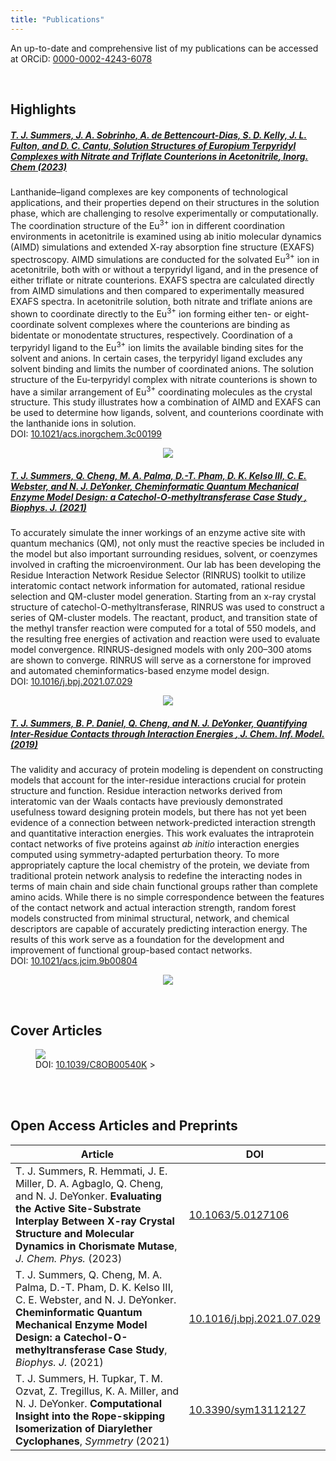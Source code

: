 ```yaml
---
title: "Publications"
---
```


An up-to-date and comprehensive list of my publications can be accessed at <i class="fa-brands fa-orcid"></i>ORCiD: <a href="https://orcid.org/0000-0002-4243-6078">0000-0002-4243-6078</a>  

<br>

## Highlights

<div role="tablist" aria-multiselectable="true">

<div class="panel panel-default">
<div class="panel-heading" role="tab" id="pub1">
<h5 class="panel-title">
<a class="collapsed" data-toggle="collapse" data-parent="#faq" href="#abstract1" aria-expanded="false" aria-controls="abstract1">
T. J. Summers, J. A. Sobrinho, A. de Bettencourt-Dias, S. D. Kelly, J. L. Fulton, and D. C. Cantu, <b> Solution Structures of Europium Terpyridyl Complexes with Nitrate and Triflate Counterions in Acetonitrile</b>, <i>Inorg. Chem</i> (2023) 
<span class="caret"></span>
</a>
</h5>
</div>
<div id="abstract1" class="panel-collapse collapse in" role="tabpanel" aria-labelledby="pub1">
<div class="panel-body">
Lanthanide–ligand complexes are key components of technological applications, and their properties depend on their structures in the solution phase, which are challenging to resolve experimentally or computationally. The coordination structure of the Eu<sup>3+</sup> ion in different coordination environments in acetonitrile is examined using ab initio molecular dynamics (AIMD) simulations and extended X-ray absorption fine structure (EXAFS) spectroscopy. AIMD simulations are conducted for the solvated Eu<sup>3+</sup> ion in acetonitrile, both with or without a terpyridyl ligand, and in the presence of either triflate or nitrate counterions. EXAFS spectra are calculated directly from AIMD simulations and then compared to experimentally measured EXAFS spectra. In acetonitrile solution, both nitrate and triflate anions are shown to coordinate directly to the Eu<sup>3+</sup> ion forming either ten- or eight-coordinate solvent complexes where the counterions are binding as bidentate or monodentate structures, respectively. Coordination of a terpyridyl ligand to the Eu<sup>3+</sup> ion limits the available binding sites for the solvent and anions. In certain cases, the terpyridyl ligand excludes any solvent binding and limits the number of coordinated anions. The solution structure of the Eu-terpyridyl complex with nitrate counterions is shown to have a similar arrangement of Eu<sup>3+</sup> coordinating molecules as the crystal structure. This study illustrates how a combination of AIMD and EXAFS can be used to determine how ligands, solvent, and counterions coordinate with the lanthanide ions in solution. 
<br> 
DOI: <a href="https://doi.org/10.1021/acs.inorgchem.3c00199">10.1021/acs.inorgchem.3c00199</a> 
<br> 
<p style="text-align:center;"><img src="https://pubs.acs.org/cms/10.1021/acs.inorgchem.3c00199/asset/images/medium/ic3c00199_0010.gif"></p>
</div>
</div>
</div>

<div class="panel panel-default">
<div class="panel-heading" role="tab" id="pub2">
<h5 class="panel-title">
<a class="collapsed" data-toggle="collapse" data-parent="#faq" href="#abstract2" aria-expanded="false" aria-controls="abstract2">
T. J. Summers, Q. Cheng, M. A. Palma, D.-T. Pham, D. K. Kelso III, C. E. Webster, and N. J. DeYonker, <b> Cheminformatic Quantum Mechanical Enzyme Model Design: a Catechol-O-methyltransferase Case Study </b>, <i>Biophys. J.</i> (2021) 
<span class="caret"></span>
</a>
</h5>
</div>
<div id="abstract2" class="panel-collapse collapse" role="tabpanel" aria-labelledby="pub2">
<div class="panel-body">
To accurately simulate the inner workings of an enzyme active site with quantum mechanics (QM), not only must the reactive species be included in the model but also important surrounding residues, solvent, or coenzymes involved in crafting the microenvironment. Our lab has been developing the Residue Interaction Network Residue Selector (RINRUS) toolkit to utilize interatomic contact network information for automated, rational residue selection and QM-cluster model generation. Starting from an x-ray crystal structure of catechol-O-methyltransferase, RINRUS was used to construct a series of QM-cluster models. The reactant, product, and transition state of the methyl transfer reaction were computed for a total of 550 models, and the resulting free energies of activation and reaction were used to evaluate model convergence. RINRUS-designed models with only 200–300 atoms are shown to converge. RINRUS will serve as a cornerstone for improved and automated cheminformatics-based enzyme model design.
<br> 
DOI: <a href="https://doi.org/10.1016/j.bpj.2021.07.029">10.1016/j.bpj.2021.07.029</a> 
<br> 
<p style="text-align:center;"><img src="https://ars.els-cdn.com/content/image/1-s2.0-S0006349521006457-gr1.jpg"></p>
</div>
</div>
</div>

<div class="panel panel-default">
<div class="panel-heading" role="tab" id="pub3">
<h5 class="panel-title">
<a class="collapsed" data-toggle="collapse" data-parent="#faq" href="#abstract3" aria-expanded="false" aria-controls="abstract3">
T. J. Summers, B. P. Daniel, Q. Cheng, and N. J. DeYonker, <b> Quantifying Inter-Residue Contacts through Interaction Energies </b>, <i>J. Chem. Inf. Model.</i> (2019) 
<span class="caret"></span>
</a>
</h5>
</div>
<div id="abstract3" class="panel-collapse collapse" role="tabpanel" aria-labelledby="pub3">
<div class="panel-body">
The validity and accuracy of protein modeling is dependent on constructing models that account for the inter-residue interactions crucial for protein structure and function. Residue interaction networks derived from interatomic van der Waals contacts have previously demonstrated usefulness toward designing protein models, but there has not yet been evidence of a connection between network-predicted interaction strength and quantitative interaction energies. This work evaluates the intraprotein contact networks of five proteins against <i>ab initio</i> interaction energies computed using symmetry-adapted perturbation theory. To more appropriately capture the local chemistry of the protein, we deviate from traditional protein network analysis to redefine the interacting nodes in terms of main chain and side chain functional groups rather than complete amino acids. While there is no simple correspondence between the features of the contact network and actual interaction strength, random forest models constructed from minimal structural, network, and chemical descriptors are capable of accurately predicting interaction energy. The results of this work serve as a foundation for the development and improvement of functional group-based contact networks.
<br> 
DOI: <a href="https://doi.org/10.1021/acs.jcim.9b00804">10.1021/acs.jcim.9b00804</a> 
<br> 
<p style="text-align:center;"><img src="https://pubs.acs.org/cms/10.1021/acs.jcim.9b00804/asset/images/medium/ci9b00804_0010.gif"></p>
</div>
</div>
</div>

</div>

<br>

## Cover Articles  
<figure>
    <img src="https://pubs.rsc.org/en/Image/Get?imageInfo.ImageType=GA&imageInfo.ImageIdentifier.ManuscriptID=C8OB90081G&imageInfo.ImageIdentifier.Year=2018">
    <figcaption> DOI: <a href="https://doi.org/10.1039/C8OB00540K">10.1039/C8OB00540K</a>  >
</figure>

<br>
<br>

## Open Access Articles and Preprints

<table class="table table-striped table-hover ">
  <thead>
    <tr>
      <th>Article</th>
      <th>DOI</th>
    </tr>
  </thead>
  <tbody>
    <tr>
      <td>T. J. Summers, R. Hemmati, J. E. Miller, D. A. Agbaglo, Q. Cheng, and N. J. DeYonker. <b>Evaluating the Active Site-Substrate Interplay Between X-ray Crystal Structure and Molecular Dynamics in Chorismate Mutase</b>, <i>J. Chem. Phys.</i> (2023)</td>
      <td><a href="https://doi.org/10.1063/5.0127106">10.1063/5.0127106</a></td>
    </tr>
    <tr>
      <td>T. J. Summers, Q. Cheng, M. A. Palma, D.-T. Pham, D. K. Kelso III, C. E. Webster, and N. J. DeYonker. <b>Cheminformatic Quantum Mechanical Enzyme Model Design: a Catechol-O-methyltransferase Case Study</b>, <i>Biophys. J.</i> (2021)</td>
      <td><a href="https://doi.org/10.1016/j.bpj.2021.07.029">10.1016/j.bpj.2021.07.029</a></td>
    </tr>
    <tr>
      <td>T. J. Summers, H. Tupkar, T. M. Ozvat, Z. Tregillus, K. A. Miller, and N. J. DeYonker. <b>Computational Insight into the Rope-skipping Isomerization of Diarylether Cyclophanes</b>, <i>Symmetry</i> (2021)</td>
      <td><a href="https://doi.org/10.3390/sym13112127">10.3390/sym13112127</a></td>
    </tr>
  </tbody>
</table>
